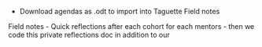 
- Download agendas as .odt to import into Taguette
Field notes


Field notes
 - Quick reflections after each cohort for each mentors
 - then we code this private reflections doc in addition to our 